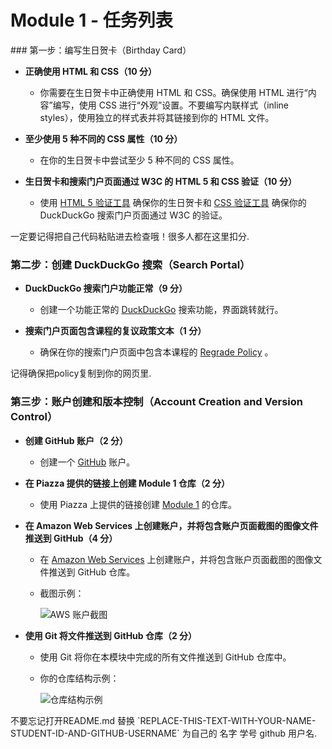 
# Module 1 - 任务列表

<Steps>
### 第一步：编写生日贺卡（Birthday Card）

- **正确使用 HTML 和 CSS（10 分）**  
  - 你需要在生日贺卡中正确使用 HTML 和 CSS。确保使用 HTML 进行“内容”编写，使用 CSS 进行“外观”设置。不要编写内联样式（inline styles），使用独立的样式表并将其链接到你的 HTML 文件。

- **至少使用 5 种不同的 CSS 属性（10 分）**  
  - 在你的生日贺卡中尝试至少 5 种不同的 CSS 属性。

- **生日贺卡和搜索门户页面通过 W3C 的 HTML 5 和 CSS 验证（10 分）**  
  - 使用 [HTML 5 验证工具](https://validator.w3.org/#validate_by_input) 确保你的生日贺卡和 [CSS 验证工具](https://jigsaw.w3.org/css-validator/#validate_by_input) 确保你的 DuckDuckGo 搜索门户页面通过 W3C 的验证。

<Callout>
  一定要记得把自己代码粘贴进去检查哦！很多人都在这里扣分.
</Callout>

### 第二步：创建 DuckDuckGo 搜索（Search Portal）

- **DuckDuckGo 搜索门户功能正常（9 分）**  
  - 创建一个功能正常的 [DuckDuckGo](https://duckduckgo.com/) 搜索功能，界面跳转就行。

- **搜索门户页面包含课程的复议政策文本（1 分）**  
  - 确保在你的搜索门户页面中包含本课程的 [Regrade Policy](https://www.arl.wustl.edu/~todd/cse330/info.html) 。

<Callout>
  记得确保把policy复制到你的网页里.
</Callout>

### 第三步：账户创建和版本控制（Account Creation and Version Control）

- **创建 GitHub 账户（2 分）**  
  - 创建一个 [GitHub](https://github.com/) 账户。

- **在 Piazza 提供的链接上创建 Module 1 仓库（2 分）**  
  - 使用 Piazza 上提供的链接创建 [Module 1](https://classroom.github.com/assignment-invitations/a28eca158d2fa5f945da2f5f1e7ee55f/status) 的仓库。

- **在 Amazon Web Services 上创建账户，并将包含账户页面截图的图像文件推送到 GitHub（4 分）**  
  - 在 [Amazon Web Services](https://aws.amazon.com/) 上创建账户，并将包含账户页面截图的图像文件推送到 GitHub 仓库。

  - 截图示例：
  
    ![AWS 账户截图](/cse330/module1/awsscreenshot.png)

- **使用 Git 将文件推送到 GitHub 仓库（2 分）**  
  - 使用 Git 将你在本模块中完成的所有文件推送到 GitHub 仓库中。

  - 你的仓库结构示例：
  
    ![仓库结构示例](/cse330/module1/structure.png)
<Callout>
  不要忘记打开README.md 替换 `REPLACE-THIS-TEXT-WITH-YOUR-NAME-STUDENT-ID-AND-GITHUB-USERNAME` 为自己的 名字 学号 github 用户名.
</Callout>

</Steps>
